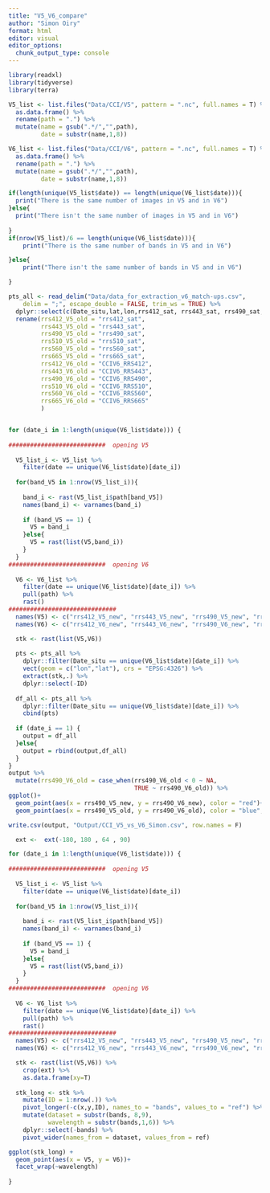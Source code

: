 ```yaml
---
title: "V5_V6_compare"
author: "Simon Oiry"
format: html
editor: visual
editor_options: 
  chunk_output_type: console
---
```


```r
library(readxl)
library(tidyverse)
library(terra)
```

```r


V5_list <- list.files("Data/CCI/V5", pattern = ".nc", full.names = T) %>% 
  as.data.frame() %>% 
  rename(path = ".") %>% 
  mutate(name = gsub(".*/","",path),
         date = substr(name,1,8))

V6_list <- list.files("Data/CCI/V6", pattern = ".nc", full.names = T) %>% 
  as.data.frame() %>% 
  rename(path = ".") %>% 
  mutate(name = gsub(".*/","",path),
         date = substr(name,1,8))

if(length(unique(V5_list$date)) == length(unique(V6_list$date))){
  print("There is the same number of images in V5 and in V6")
}else{
  print("There isn't the same number of images in V5 and in V6")
  
}
if(nrow(V5_list)/6 == length(unique(V6_list$date))){
    print("There is the same number of bands in V5 and in V6")

}else{
    print("There isn't the same number of bands in V5 and in V6")

}

```

```r

pts_all <- read_delim("Data/data_for_extraction_v6_match-ups.csv", 
    delim = ";", escape_double = FALSE, trim_ws = TRUE) %>% 
  dplyr::select(c(Date_situ,lat,lon,rrs412_sat,	rrs443_sat,	rrs490_sat,	rrs510_sat,	rrs560_sat,	rrs665_sat,CCIV6_RRS412,	CCIV6_RRS443,	CCIV6_RRS490,	CCIV6_RRS510,	CCIV6_RRS560,	CCIV6_RRS665)) %>% 
  rename(rrs412_V5_old = "rrs412_sat",
         rrs443_V5_old = "rrs443_sat",
         rrs490_V5_old = "rrs490_sat",
         rrs510_V5_old = "rrs510_sat",
         rrs560_V5_old = "rrs560_sat",
         rrs665_V5_old = "rrs665_sat",
         rrs412_V6_old = "CCIV6_RRS412",
         rrs443_V6_old = "CCIV6_RRS443",
         rrs490_V6_old = "CCIV6_RRS490",
         rrs510_V6_old = "CCIV6_RRS510",
         rrs560_V6_old = "CCIV6_RRS560",
         rrs665_V6_old = "CCIV6_RRS665"
         )


for (date_i in 1:length(unique(V6_list$date))) {
  
###########################  opening V5
  
  V5_list_i <- V5_list %>% 
    filter(date == unique(V6_list$date)[date_i])
  
  for(band_V5 in 1:nrow(V5_list_i)){
    
    band_i <- rast(V5_list_i$path[band_V5])
    names(band_i) <- varnames(band_i)
    
    if (band_V5 == 1) {
      V5 = band_i
    }else{
      V5 = rast(list(V5,band_i))
    }
  }
###########################  opening V6
  
  V6 <- V6_list %>% 
    filter(date == unique(V6_list$date)[date_i]) %>% 
    pull(path) %>% 
    rast()
##############################  
  names(V5) <- c("rrs412_V5_new", "rrs443_V5_new", "rrs490_V5_new", "rrs510_V5_new", "rrs560_V5_new", "rrs665_V5_new")
  names(V6) <- c("rrs412_V6_new", "rrs443_V6_new", "rrs490_V6_new", "rrs510_V6_new", "rrs560_V6_new", "rrs665_V6_new")

  stk <- rast(list(V5,V6))
  
  pts <- pts_all %>% 
    dplyr::filter(Date_situ == unique(V6_list$date)[date_i]) %>% 
    vect(geom = c("lon","lat"), crs = "EPSG:4326") %>% 
    extract(stk,.) %>% 
    dplyr::select(-ID)
  
  df_all <- pts_all %>% 
    dplyr::filter(Date_situ == unique(V6_list$date)[date_i]) %>% 
    cbind(pts)
  
  if (date_i == 1) {
    output = df_all
  }else{
    output = rbind(output,df_all)
  }
}
output %>% 
  mutate(rrs490_V6_old = case_when(rrs490_V6_old < 0 ~ NA,
                                   TRUE ~ rrs490_V6_old)) %>% 
ggplot()+
  geom_point(aes(x = rrs490_V5_new, y = rrs490_V6_new), color = "red")+
  geom_point(aes(x = rrs490_V5_old, y = rrs490_V6_old), color = "blue",alpha=0.5)

write.csv(output, "Output/CCI_V5_vs_V6_Simon.csv", row.names = F)
```


```r

  ext <-  ext(-180, 180 , 64 , 90)

for (date_i in 1:length(unique(V6_list$date))) {
  
###########################  opening V5
  
  V5_list_i <- V5_list %>% 
    filter(date == unique(V6_list$date)[date_i])
  
  for(band_V5 in 1:nrow(V5_list_i)){
    
    band_i <- rast(V5_list_i$path[band_V5])
    names(band_i) <- varnames(band_i)
    
    if (band_V5 == 1) {
      V5 = band_i
    }else{
      V5 = rast(list(V5,band_i))
    }
  }
###########################  opening V6
  
  V6 <- V6_list %>% 
    filter(date == unique(V6_list$date)[date_i]) %>% 
    pull(path) %>% 
    rast()
##############################  
  names(V5) <- c("rrs412_V5_new", "rrs443_V5_new", "rrs490_V5_new", "rrs510_V5_new", "rrs560_V5_new", "rrs665_V5_new")
  names(V6) <- c("rrs412_V6_new", "rrs443_V6_new", "rrs490_V6_new", "rrs510_V6_new", "rrs560_V6_new", "rrs665_V6_new")

  stk <- rast(list(V5,V6)) %>% 
    crop(ext) %>% 
    as.data.frame(xy=T)
  
  stk_long <- stk %>% 
    mutate(ID = 1:nrow(.)) %>% 
    pivot_longer(-c(x,y,ID), names_to = "bands", values_to = "ref") %>% 
    mutate(dataset = substr(bands, 8,9),
           wavelength = substr(bands,1,6)) %>% 
    dplyr::select(-bands) %>% 
    pivot_wider(names_from = dataset, values_from = ref)

ggplot(stk_long) +
  geom_point(aes(x = V5, y = V6))+
  facet_wrap(~wavelength)
  
}



```


